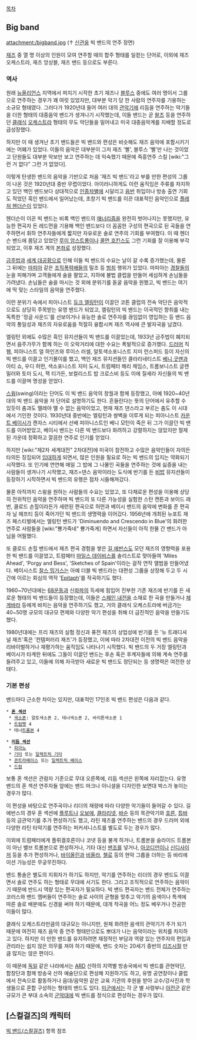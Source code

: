 [[목차]]

== Big band ==

attachment:/bigband.jpg
(↑ [[신관웅]] 빅 밴드의 연주 장면)

[[재즈]] 중 열 명 이상의 인원이 모여 연주할 때의 합주 형태를 일컫는 단어로, 이외에 재즈 오케스트라, 재즈 앙상블, 재즈 밴드 등으로도 부른다.

=== 역사 ===
원래 [[뉴올리언스]] 지역에서 퍼지기 시작한 초기 재즈나 [[블루스]] 중에도 여러 명이서 그룹으로 연주하는 경우가 꽤 여럿 있었지만, 대부분 악기 당 한 사람의 연주자를 기용하는 소규모 형태였다. 그러다가 1920년대 들어 여러 대의 [[관악기]]에 리듬을 연주하는 악기들을 더한 형태의 대중음악 밴드가 생겨나기 시작했는데, 이들 밴드는 곧 [[왈츠]] 등을 연주하던 [[클래식]] [[오케스트라]] 형태의 무도 악단들을 밀어내고 미국 대중음악계를 지배할 정도로 급성장했다.

하지만 이 때 생겨난 초기 밴드들은 빅 밴드와 편성은 비슷해도 재즈 음악에 포함시키기에는 어폐가 있었다. 이들의 음악은 대부분이 그저 재즈 '삘', 블루스 '삘'만 나는 것이었고 단원들도 대부분 악보만 보고 연주하는 데 익숙했기 때문에 즉흥연주 스킬 [wiki:"그런 거 없다" 그런 거 없었다].

이렇게 탄생한 밴드의 음악을 기반으로 처음 '재즈 빅 밴드'라고 부를 만한 편성의 그룹이 나온 것은 1920년대 중반 무렵이었다. 아이러니하게도 이런 움직임은 주류를 차지하고 있던 백인 밴드보다 상대적으로 [[인종차별]]에 시달리고 [[음반]] 취입이나 방송 출연 기회도 적었던 흑인 밴드에서 일어났는데, 초창기 빅 밴드를 이끈 대표적인 음악인으로 [[플레처 헨더슨]]이 있었다.

헨더슨이 이끈 빅 밴드는 비록 백인 밴드의 [[매너리즘]]을 완전히 벗어나지는 못했지만, 유능한 편곡자 돈 레드먼을 기용해 백인 밴드보다 더 꼼꼼한 구성의 편곡으로 된 곡들을 연주하면서 휘하 연주자들에게 짧지만 자유로운 솔로 연주의 기회를 부여했다. 이 때 헨더슨 밴드에 몸담고 있었던 [[루이 암스트롱]]이나 [[콜먼 호킨스]]도 그런 기회를 잘 이용해 부각되었고, 이후 재즈 계의 [[본좌]]로 성장했다.

[[금주법]]과 [[세계 대공황]]으로 인해 이들 빅 밴드의 수요는 날이 갈 수록 증가했는데, 물론 그 뒤에는 [[마피아]] 같은 [[조직폭력배]]들의 밀조 등 [[범죄]] 행위가 있었다. 마피아는 [[경찰]]들의 눈을 피해가며 고객들에게 술을 팔았고, 지하에 불법 클럽을 만들어 세심하게 손님들을 가려냈다. 손님들은 술을 마시는 것 외에 분위기를 돋굴 음악을 원했고, 빅 밴드는 여기에 딱 맞는 스타일의 음악을 연주했다.

이런 분위기 속에서 피아니스트 [[듀크 엘링턴]]이 이끌던 코튼 클럽의 전속 악단은 음악적으로도 상당히 주목받는 유명 밴드가 되었고, 엘링턴의 빅 밴드는 이국적인 향취를 내는 독특한 '정글 사운드'를 선보이거나 유능한 솔로 연주자를 끊임없이 영입하는 등 밴드 음악의 통일성과 재즈의 자유로움을 적절히 융합시켜 재즈 역사에 큰 발자국을 남겼다.

엘링턴 외에도 수많은 흑인 뮤지션들이 빅 밴드를 이끌었는데, 1933년 금주법이 폐지되면서 음주가무가 함께 하는 이 오락거리에 대한 수요는 폭발적으로 증가했다. [[드러머]] 칙 웹, 피아니스트 얼 하인즈와 루이스 러셀, 알토색소포니스트 지미 런스퍼드 등이 자신의 빅 밴드를 이끌고 인기몰이를 했고, 백인 재즈 뮤지션들인 클라리네티스트 [[베니 굿맨]]과 아티 쇼, 우디 허먼, 색소포니스트 지미 도시, 트럼페터 해리 제임스, 트롬보니스트 글렌 밀러와 토미 도시, 잭 티가든, 보컬리스트 밥 크로스비 등도 이에 질세라 자신들의 빅 밴드를 이끌며 명성을 얻었다.

[[스윙]](swing)이라는 단어도 이 빅 밴드 음악의 창궐과 함께 등장했고, 아예 1920~40년대의 빅 밴드 음악을 저 단어로 설명하기도 한다. 흔들린다는 뜻의 단어에서 유추할 수 있듯이 춤과도 뗄레야 뗄 수 없는 음악이었고, 현재 재즈 댄스라고 부르는 춤도 이 시대에서 기인한 것이다. 1930년대 중반에는 엘링턴과 쌍벽을 이루게 되는 피아니스트 [[카운트 베이시]]가 캔자스 시티에서 선배 피아니스트인 베니 모턴이 죽은 뒤 그가 이끌던 빅 밴드를 이어받았고, 베이시 밴드는 다른 빅 밴드보다 화려하고 강렬하지는 않았지만 절제된 가운데 정확하고 깔끔한 연주로 인기를 얻었다.

하지만 [wiki:"제2차 세계대전" 2차대전]에 미국이 참전하고 수많은 음악인들이 자의든 타의든 징집되어 [[입대]]하게 되면서, 많은 인원을 필요로 하는 빅 밴드의 입지는 약화되기 시작했다. 또 인기에 연연해 매일 그 밥에 그 나물인 곡들을 연주하는 것에 싫증을 내는 사람들이 생겨나기 시작했고, 재즈=댄스 음악이라는 도식에 반기를 든 [[비밥]] 뮤지션들이 등장하기 시작하면서 빅 밴드의 유행은 점차 시들해져갔다.

물론 아직까지 스윙을 원하는 사람들의 수요는 있었고, 또 다채로운 편성을 이용해 상당히 전위적인 음악을 연주하며 빅 밴드의 또 다른 가능성을 실험한 스탄 켄튼과 보이드 래번, 클로드 손힐이라든가 세련된 편곡으로 허먼과 베이시 밴드의 음악에 변화를 준 편곡자 닐 헤프티 등이 죽어가던 빅 밴드의 생명력을 이어갔다. 1956년에 개최된 뉴포트 재즈 페스티벌에서는 엘링턴 밴드가 'Diminuendo and Crescendo in Blue'의 화려한 연주로 사람들을 [wiki:"뿅가죽네" 뿅가죽게] 하면서 자신들이 아직 한물 간 밴드가 아님을 어필했다.

또 클로드 손힐 밴드에서 재즈 편곡 경험을 쌓은 [[길 에반스]]도 모던 재즈의 영향력을 포용한 빅 밴드를 이끌었고, 트럼페터 [[마일스 데이비스]]를 솔리스트로 맞아들여 'Miles Ahead', 'Porgy and Bess', 'Sketches of Spain'이라는 걸작 연작 앨범을 만들어냈다. 베이시스트 [[찰스 밍거스]]는 아예 더블 빅 밴드라는 대편성 그룹을 상정해 두고 두 시간에 이르는 회심의 역작 '[[Epitaph]]'를 작곡하기도 했다.

1960~70년대에는 [[68운동]]과 신[[좌파]]의 득세에 힘입어 진부한 기존 재즈에 반기를 든 새로운 형태의 빅 밴드들이 등장했는데, 이들은 [[스페인 내전]]을 소재로 한 곡을 만들거나 [[체 게바라]] 등에게 바치는 음악을 연주하기도 했고, 거의 클래식 오케스트라에 버금가는 40~50명 규모의 대규모 편제와 다양한 악기 편성을 취해 더 급진적인 음악을 만들기도 했다.

1980년대에는 프리 재즈의 실험 정신과 퓨전 재즈의 상업성에 반기를 든 '뉴 트래디셔널 재즈'혹은 '컨템퍼러리 재즈'가 등장했고, 이에 따라 2차대전 이전의 빅 밴드 음악을 리바이벌하거나 재평가하는 움직임도 나타나기 시작했다. 빅 밴드의 두 거장 엘링턴과 베이시가 타계한 뒤에도 그들이 이끌던 밴드는 후손 혹은 후계자들에 의해 계속 연주를 들려주고 있고, 이들에 의해 자극받아 새로운 빅 밴드도 창단되는 등 생명력은 여전한 상태다.

=== 기본 편성 ===
밴드마다 근소한 차이는 있지만, 대표적인 17인조 빅 밴드 편성은 다음과 같다.

 * '''[[혼 섹션]]'''
  * [[색소폰]]: 알토색소폰 2, 테너색소폰 2, 바리톤색소폰 1
  * [[트럼펫]] 4
  * 테너[[트롬본]] 4

 * '''[[리듬 섹션]]'''
  * [[피아노]]
  * [[기타]] 또는 [[일렉트릭 기타]]
  * [[콘트라베이스]] 또는 [[일렉트릭 베이스]]
  * [[드럼]]

보통 혼 섹션은 관람자 기준으로 무대 오른쪽에, 리듬 섹션은 왼쪽에 자리잡는다. 유명 밴드의 혼 섹션 연주자들 앞에는 밴드 마크나 이니셜을 디자인한 보면대 박스가 놓이는 경우가 많다.

이 편성을 바탕으로 연주곡이나 리더의 재량에 따라 다양한 악기들이 들어갈 수 있다. 길 에반스의 경우 혼 섹션에 [[플루트]]나 [[오보에]], [[클라리넷]], [[바순]] 등의 목관악기와 [[호른]], [[튜바]] 등의 금관악기를 추가 편성하기도 했고, 라틴 재즈를 연주하는 밴드의 경우 드러머 외에 다양한 라틴 타악기를 연주하는 퍼커셔니스트를 별도로 두는 경우가 많다.

이외에 트럼페터에게 플뤼겔호른이나 코넷 등을 불게 하거나, 트롬본을 슬라이드 트롬본이 아닌 밸브 트롬본으로 편성하거나, 기타 대신 [[밴조]]를 넣거나, [[아코디언]]이나 [[신디사이저]] 등을 추가 편성하거나, [[바이올린]]과 [[비올라]], [[첼로]] 등의 현악 그룹을 더하는 등 바리에이션 가능성은 무궁무진하다.

밴드 통솔은 별도의 지휘자가 하기도 하지만, 악기를 연주하는 리더의 경우 밴드도 이끌면서 솔로 연주도 하는 형태로 무대에 서기도 한다. 그리고 조직적으로 연주하는 음악이기 때문에 반드시 역량 있는 편곡자가 필요하다. 빅 밴드 편곡자는 밴드 전체가 연주하는 코러스와 밴드 멤버들이 연주하는 솔로 사이의 균형을 맞추고 악기의 음색이나 특색에 따른 솔로 배분에도 신경을 써야 하기 때문에, 대개 작곡을 어느 정도 배우거나 전공한 이들이 많다.

클래식 오케스트라만큼의 대규모는 아니지만, 원체 화려한 음색의 관악기가 주가 되기 때문에 여전히 재즈 음악 중 연주 형태만으로도 뽀대가 나는 음악이라는 위치를 차지하고 있다. 하지만 이 만한 밴드를 유지하려면 재정적인 부담과 역량 있는 연주자의 편입과 관리라는 쉽지 않은 의무를 져야 하기 때문에, 밴드 숫자는 20세기 중반의 [[리즈시절]] 만큼 많지는 않은 편이다.

이 때문에 [[독일]] 같은 나라에서는 [[ARD]] 산하의 지역별 방송국에서 빅 밴드를 관현악단, 합창단과 함께 방송국 산하 예술단으로 편성해 지원하기도 하고, 유명 공연장이나 클럽에서 전속으로 활동하거나 음대/음악원 같은 교육 기관의 후원을 받아 교수/강사진과 학생들으로 혼합 구성하는 형태의 밴드도 있다. [[미군]]에서는 각 군 별 사령부나 [[야전군]] 같은 규모가 큰 부대 소속의 [[군악대]]에 빅 밴드를 정식으로 편성하는 경우가 많다.

== [스컬걸즈]의 캐릭터 ==
[[빅 밴드(스컬걸즈)]] 항목 참조
